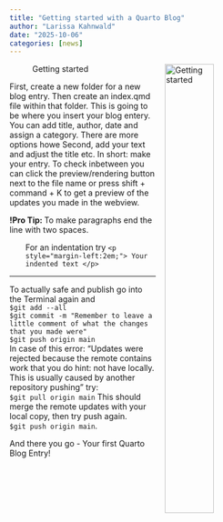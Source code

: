 ```yaml
---
title: "Getting started with a Quarto Blog"
author: "Larissa Kahnwald"
date: "2025-10-06"
categories: [news]
---
```

![Getting started](patrick-tomasso-Oaqk7qqNh_c-unsplash.jpg){style="float:right; width:45%; margin:0 0 1rem 1rem;"}

First, create a new folder for a new blog entry. Then create an index.qmd file within that folder. This is going to be where you insert your blog entery. You can add title, author, date and assign a category. There are more options howe
Second, add your text and adjust the title etc. In short: make your entry.
To check inbetween you can click the preview/rendering button next to the file name or press shift + command + K to get a preview of the updates you made in the webview.  

**!Pro Tip: **To make paragraphs end the line with two spaces. 
<p style="margin-left:2em;"> For an indentation try `<p style="margin-left:2em;"> Your indented text </p>` </p>

----------------------

To actually safe and publish go into the Terminal again and  
`$git add --all`  
`$git commit -m "Remember to leave a little comment of what the changes that you made were"`  
`$git push origin main`  
In case of this error: "Updates were rejected because the remote contains work that you do hint: not have locally. This is usually caused by another repository pushing" try:  
`$git pull origin main` This should merge the remote updates with your local copy, then try push again.  
`$git push origin main`.

And there you go - Your first Quarto Blog Entry!